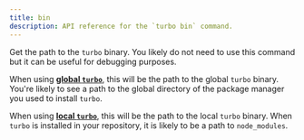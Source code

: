 ```yaml
---
title: bin
description: API reference for the `turbo bin` command.
---
```


Get the path to the `turbo` binary. You likely do not need to use this command but it can be useful for debugging purposes.

When using [**global `turbo`**](/repo/docs/getting-started/installation#installing-globally), this will be the path to the global `turbo` binary. You're likely to see a path to the global directory of the package manager you used to install `turbo`.

When using [**local `turbo`**](/repo/docs/getting-started/installation#installing-per-repository), this will be the path to the local `turbo` binary. When `turbo` is installed in your repository, it is likely to be a path to `node_modules`.
